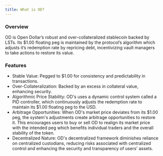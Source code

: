 ```yaml
---
title: What is OD?
---
```


### Overview

OD is Open Dollar’s robust and over-collateralized stablecoin backed by LSTs. Its \$1.00 floating peg is maintained by the protocol’s algorithm which adjusts it’s redemption rate by repricing debt, incentivizing vault managers to take actions to restore its value.

### Features

* Stable Value: Pegged to \$1.00 for consistency and predictability in transactions.
* Over-Collateralization: Backed by an excess in collateral value, enhancing security.
* Algorithmic Price Stability: OD's uses a dynamic control system called a PID controller, which continuously adjusts the redemption rate to maintain its \$1.00 floating peg to the USD.
* Arbitrage Opportunities: When OD's market price deviates from its \$1.00 peg, the system's adjustments create arbitrage opportunities to restore it. This encourages users to buy or sell OD to realign its market price with the intended peg which benefits individual traders and the overall stability of the token.
* Decentralized Nature: OD's decentralized framework diminishes reliance on centralized custodians, reducing risks associated with centralized control and enhancing the security and transparency of users' assets.
